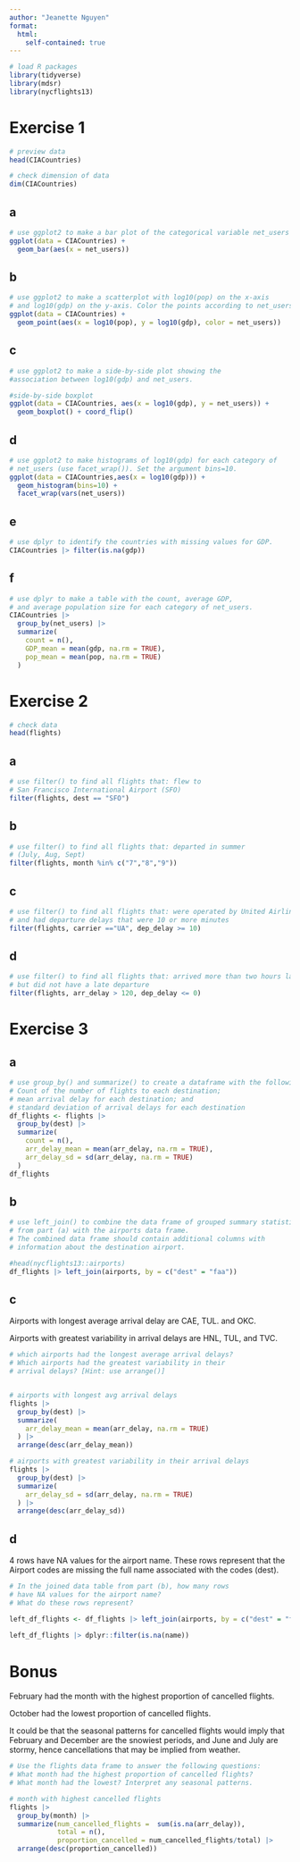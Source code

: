 ```yaml
---
author: "Jeanette Nguyen"
format: 
  html:
    self-contained: true
---
```



```r
# load R packages
library(tidyverse)
library(mdsr)
library(nycflights13)
```

# Exercise 1

```r
# preview data
head(CIACountries)
```


```r
# check dimension of data
dim(CIACountries)
```

## a
```r
# use ggplot2 to make a bar plot of the categorical variable net_users
ggplot(data = CIACountries) +
  geom_bar(aes(x = net_users))
```

## b
```r
# use ggplot2 to make a scatterplot with log10(pop) on the x-axis 
# and log10(gdp) on the y-axis. Color the points according to net_users.
ggplot(data = CIACountries) +
  geom_point(aes(x = log10(pop), y = log10(gdp), color = net_users))
```


## c
```r
# use ggplot2 to make a side-by-side plot showing the 
#association between log10(gdp) and net_users.

#side-by-side boxplot
ggplot(data = CIACountries, aes(x = log10(gdp), y = net_users)) +
  geom_boxplot() + coord_flip()
```


## d
```r
# use ggplot2 to make histograms of log10(gdp) for each category of
# net_users (use facet_wrap()). Set the argument bins=10.
ggplot(data = CIACountries,aes(x = log10(gdp))) +
  geom_histogram(bins=10) +
  facet_wrap(vars(net_users))
```


## e
```r
# use dplyr to identify the countries with missing values for GDP.
CIACountries |> filter(is.na(gdp))
```


## f
```r
# use dplyr to make a table with the count, average GDP, 
# and average population size for each category of net_users.
CIACountries |>
  group_by(net_users) |>
  summarize(
    count = n(),
    GDP_mean = mean(gdp, na.rm = TRUE),
    pop_mean = mean(pop, na.rm = TRUE)
  )
```


# Exercise 2
```r
# check data
head(flights)
```


## a
```r
# use filter() to find all flights that: flew to 
# San Francisco International Airport (SFO)
filter(flights, dest == "SFO")
```

## b
```r
# use filter() to find all flights that: departed in summer 
# (July, Aug, Sept)
filter(flights, month %in% c("7","8","9"))
```

## c
```r
# use filter() to find all flights that: were operated by United Airlines,
# and had departure delays that were 10 or more minutes
filter(flights, carrier =="UA", dep_delay >= 10)
```

## d
```r
# use filter() to find all flights that: arrived more than two hours late,
# but did not have a late departure
filter(flights, arr_delay > 120, dep_delay <= 0)
```


# Exercise 3

## a 
```r
# use group_by() and summarize() to create a dataframe with the following columns: 
# Count of the number of flights to each destination; 
# mean arrival delay for each destination; and 
# standard deviation of arrival delays for each destination
df_flights <- flights |>
  group_by(dest) |>
  summarize(
    count = n(),
    arr_delay_mean = mean(arr_delay, na.rm = TRUE),
    arr_delay_sd = sd(arr_delay, na.rm = TRUE)
  )
df_flights
```


## b
```r
# use left_join() to combine the data frame of grouped summary statistics
# from part (a) with the airports data frame. 
# The combined data frame should contain additional columns with
# information about the destination airport. 

#head(nycflights13::airports)
df_flights |> left_join(airports, by = c("dest" = "faa"))
```

## c
Airports with longest average arrival delay are CAE, TUL. and OKC. \

Airports with greatest variability in arrival delays are HNL, TUL, and TVC.
```r
# which airports had the longest average arrival delays? 
# Which airports had the greatest variability in their 
# arrival delays? [Hint: use arrange()]


# airports with longest avg arrival delays
flights |>
  group_by(dest) |>
  summarize(
    arr_delay_mean = mean(arr_delay, na.rm = TRUE)
  ) |>
  arrange(desc(arr_delay_mean))

# airports with greatest variability in their arrival delays
flights |>
  group_by(dest) |>
  summarize(
    arr_delay_sd = sd(arr_delay, na.rm = TRUE)
  ) |>
  arrange(desc(arr_delay_sd))
```


## d
4 rows have NA values for the airport name. These rows represent that the Airport codes are missing the full name associated with the codes (dest).
```r
# In the joined data table from part (b), how many rows 
# have NA values for the airport name? 
# What do these rows represent?

left_df_flights <- df_flights |> left_join(airports, by = c("dest" = "faa")) 
  
left_df_flights |> dplyr::filter(is.na(name))
```


# Bonus
February had the month with the highest proportion of cancelled flights. \

October had the lowest proportion of cancelled flights. \

It could be that the seasonal patterns for cancelled flights would imply that February and December are the snowiest periods, and June and July are stormy, hence cancellations that may be implied from weather.
```r
# Use the flights data frame to answer the following questions:
# What month had the highest proportion of cancelled flights?
# What month had the lowest? Interpret any seasonal patterns.

# month with highest cancelled flights
flights |> 
  group_by(month) |>
  summarize(num_cancelled_flights =  sum(is.na(arr_delay)),
            total = n(),
            proportion_cancelled = num_cancelled_flights/total) |>
  arrange(desc(proportion_cancelled)) 



```
